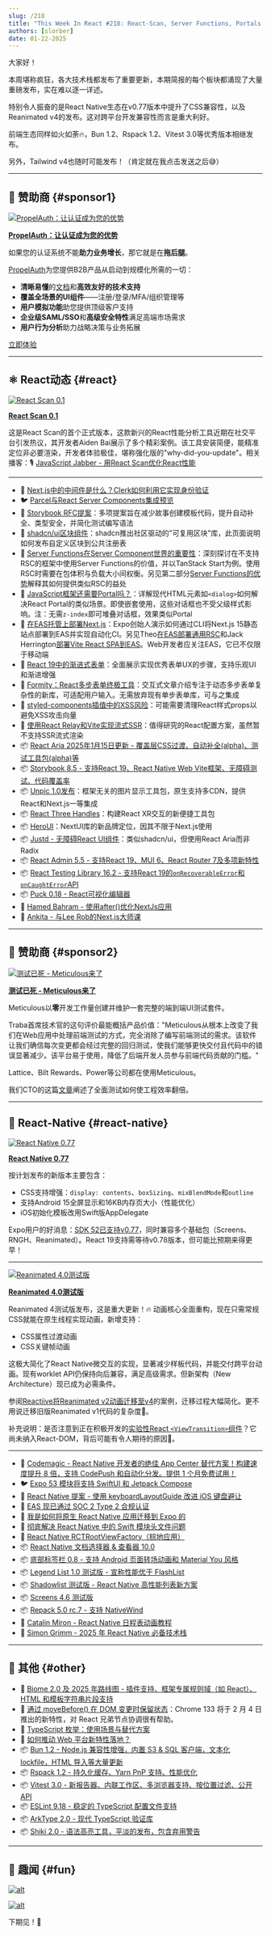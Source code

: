 ```yaml
---
slug: /218
title: "This Week In React #218: React-Scan, Server Functions, Portals, Forms, Storybook, React Aria, Unpic, React Native 0.77, Reanimated, Expo, EAS, Legend-List, Shadowlist, Document Picker, BottomTabs, Swift, Bun, Rspack, Vitest, Biome, ESLint..."
authors: [slorber]
date: 01-22-2025
---
```


大家好！

本周堪称疯狂，各大技术栈都发布了重要更新，本期简报的每个板块都涌现了大量重磅发布，实在难以逐一详述。

特别令人振奋的是React Native生态在v0.77版本中提升了CSS兼容性，以及Reanimated v4的发布。这对跨平台开发兼容性而言是重大利好。

前端生态同样如火如荼🔥，Bun 1.2、Rspack 1.2、Vitest 3.0等优秀版本相继发布。

另外，Tailwind v4也随时可能发布！（肯定就在我点击发送之后😅）

<!-- truncate -->


<Support />

---

## 💸 赞助商 {#sponsor1}

[![PropelAuth：让认证成为您的优势](/emails/issues/218/propelauth.jpg)](https://www.propelauth.com/?utm_source=newsletter&utm_campaign=twinrjan222024)

**[PropelAuth：让认证成为您的优势](https://www.propelauth.com/?utm_source=newsletter&utm_campaign=twinrjan222024)**

如果您的认证系统不能**助力业务增长**，那它就是在**拖后腿**。

[PropelAuth](https://www.propelauth.com/?utm_source=newsletter&utm_campaign=twinrjan222024)为您提供B2B产品从启动到规模化所需的一切：

- **清晰易懂**的[文档](https://docs.propelauth.com/?utm_source=newsletter&utm_campaign=twinrjan222024)和**高效友好的技术支持**
- **覆盖全场景的UI组件**——注册/登录/MFA/组织管理等
- **用户模拟功能**助您提供顶级客户支持
- **企业级SAML/SSO**和**高级安全特性**满足高端市场需求
- **用户行为分析**助力战略决策与业务拓展

[立即体验](https://www.propelauth.com/?utm_source=newsletter&utm_campaign=twinrjan222024)

---

## ⚛️ React动态 {#react}

[![React Scan 0.1](/emails/issues/218/react-scan.jpg)](https://github.com/aidenybai/react-scan)

[**React Scan 0.1**](https://github.com/aidenybai/react-scan)

这是React Scan的首个正式版本，这款新兴的React性能分析工具近期在社交平台引发热议，其开发者Aiden Bai展示了多个精彩案例。该工具安装简便，能精准定位非必要渲染，开发者体验极佳，堪称强化版的"why-did-you-update"。相关播客：🎙️ [JavaScript Jabber - 用React Scan优化React性能](https://www.youtube.com/watch?v=pyV1wMcOtN0)

---

- 💸 [Next.js中的中间件是什么？Clerk如何利用它实现身份验证](https://clerk.com/blog/what-is-middleware-in-nextjs?utm_source=thisweekinreact&utm_medium=newsletter&utm_campaign=nextjs-middleware&utm_content=01-22-24)
- 🐦 [Parcel与React Server Components集成预览](https://x.com/devongovett/status/1881730597011571050)
- 💬 [Storybook RFC提案](https://github.com/storybookjs/storybook/discussions/categories/rfc)：多项提案旨在减少故事创建模板代码，提升自动补全、类型安全，并简化测试编写语法
- 📖 [shadcn/ui区块组件](https://ui.shadcn.com/docs/blocks)：shadcn推出社区驱动的"可复用区块"库，此页面说明如何发布自定义区块到公共注册表
- 📜 [Server Functions在Server Component世界的重要性](https://www.brenelz.com/posts/why-server-functions-matter-in-a-server-component-world/)：深刻探讨在不支持RSC的框架中使用Server Functions的价值，并以TanStack Start为例。使用RSC时需要在包体积与负载大小间权衡。另见第二部分[Server Functions的优势](https://www.brenelz.com/posts/server-function-benefits/)解释其如何提供类似RSC的益处
- 📜 [JavaScript框架还需要Portal吗？](https://fullystacked.net/portal/)：详解现代HTML元素如`<dialog>`如何解决React Portal的类似场景。即使嵌套使用，这些对话框也不受父级样式影响。注：无需`z-index`即可堆叠对话框，效果类似Portal
- 📜 [在EAS托管上部署Next.js](https://x.com/JI/status/1879740964492980598)：Expo创始人演示如何通过CLI将Next.js 15静态站点部署到EAS并实现自动化CI。另见Theo[在EAS部署通用RSC](https://www.youtube.com/watch?v=weYe4ffxWQk)和Jack Herrington[部署Vite React SPA到EAS](https://www.youtube.com/watch?v=YU0ENx1xgJk)。Web开发者应关注EAS，它已不仅限于移动端
- 📜 [React 19中的渐进式表单](https://rdrn.me/react-forms/)：全面展示实现优秀表单UX的步骤，支持乐观UI和渐进增强
- 📜 [Formity：React多步表单终极工具](https://www.formity.app/blog/articles/formity-ultimate-tool-multi-step-forms-react)：交互式文章介绍专注于动态多步表单复杂性的新库，可适配用户输入。无需放弃现有单步表单库，可与之集成
- 📜 [styled-components插值中的XSS风险](https://andrei-calazans.com/posts/styled-components-xss-danger/)：可能需要清理React样式props以避免XSS攻击向量
- 📜 [使用React Relay和Vite实现流式SSR](https://aqora.io/blog/AEJsb2dBcnRpY2xlAZRgyH4wdeKfFHS0yil0Fw/implementing-streaming-ssr-with-react-relay-and-vite)：值得研究的React配置方案，虽然暂不支持SSR流式渲染
- 📦 [React Aria 2025年1月15日更新 - 覆盖层CSS过渡、自动补全(alpha)、测试工具包(alpha)等](https://react-spectrum.adobe.com/releases/2025-01-15.html)
- 📦 [Storybook 8.5 - 支持React 19、React Native Web Vite框架、无障碍测试、代码覆盖率](https://storybook.js.org/blog/storybook-8-5/)
- 📦 [Unpic 1.0发布](https://unpic.pics/blog/unpic-1/)：框架无关的图片显示工具包，原生支持多CDN，提供React和Next.js一等集成
- 📦 [React Three Handles](https://pmndrs.github.io/xr/docs/handles/introduction)：构建React XR交互的新便捷工具包
- 📦 [HeroUI](https://www.heroui.com/blog/introducing-heroui)：NextUI库的新品牌定位，因其不限于Next.js使用
- 📦 [Justd - 无障碍React UI组件](https://getjustd.com/)：类似shadcn/ui，但使用React Aria而非Radix
- 📦 [React Admin 5.5 - 支持React 19、MUI 6、React Router 7及多项新特性](https://github.com/marmelab/react-admin/releases/tag/v5.5.0)
- 📦 [React Testing Library 16.2 - 支持React 19的`onRecoverableError`和`onCaughtError`API](https://github.com/testing-library/react-testing-library/releases/tag/v16.2.0)
- 📦 [Puck 0.18 - React可视化编辑器](https://github.com/measuredco/puck/releases/tag/v0.18.0)
- 🎥 [Hamed Bahram - 使用after()优化NextJs应用](https://www.youtube.com/watch?v=0h402Lkg4xs)
- 🎥 [Ankita - 与Lee Rob的Next.js大师课](https://www.youtube.com/watch?v=M8bf7HJNLBo)

<SubscribeFormEmbed placement="middle" />

---

## 💸 赞助商 {#sponsor2}

[![测试已死 - Meticulous来了](/emails/issues/217/meticulous.jpg)](https://www.meticulous.ai?utm_source=thisweekinreact&utm_campaign=jan22nd)

**[测试已死 - Meticulous来了](https://www.meticulous.ai?utm_source=thisweekinreact&utm_campaign=jan22nd)**

Meticulous以**零**开发工作量创建并维护一套完整的端到端UI测试套件。

Traba首席技术官的这句评价最能概括产品价值："Meticulous从根本上改变了我们在Web应用中处理前端测试的方式，完全消除了编写前端测试的需求。该软件让我们确信每次变更都会经过完整的回归测试，使我们能够更快交付且代码中的错误显著减少。该平台易于使用，降低了后端开发人员参与前端代码贡献的门槛。"

Lattice、Bilt Rewards、Power等公司都在使用Meticulous。

我们CTO的这篇[文章](https://www.meticulous.ai/blog/lessons-from-a-decade?utm_source=thisweekinreact&utm_campaign=jan15th)阐述了全面测试如何使工程效率翻倍。

---

## 📱 React-Native {#react-native}

[![React Native 0.77](/emails/issues/218/react-native-0.77.jpg)](https://reactnative.dev/blog/2025/01/21/version-0.77)

[**React Native 0.77**](https://reactnative.dev/blog/2025/01/21/version-0.77)

按计划发布的新版本主要包含：

- CSS支持增强：`display: contents`、`boxSizing`、`mixBlendMode`和`outline`
- 支持Android 15全屏显示和16KB内存页大小（性能优化）
- iOS初始化模板改用Swift版AppDelegate

Expo用户的好消息：[SDK 52已支持v0.77](https://expo.dev/changelog/2025/01-21-react-native-0.77)，同时兼容多个基础包（Screens、RNGH、Reanimated）。React 19支持需等待v0.78版本，但可能比预期来得更早！

---

[![Reanimated 4.0测试版](/emails/issues/218/reanimated4.jpg)](https://blog.swmansion.com/reanimated-4-is-new-but-also-very-familiar-b926dd59aa40)

[**Reanimated 4.0测试版**](https://blog.swmansion.com/reanimated-4-is-new-but-also-very-familiar-b926dd59aa40)

Reanimated 4测试版发布，这是重大更新！🔥 动画核心全面重构，现在只需常规CSS就能在原生线程实现动画，新增支持：

- CSS属性过渡动画
- CSS关键帧动画

这极大简化了React Native微交互的实现，显著减少样板代码，并能交付跨平台动画。现有worklet API仍保持向后兼容，满足高级需求。但新架构（New Architecture）现已成为必需条件。

参阅[Reactiive将Reanimated v2动画迁移至v4](https://reactiive.io/articles/css-animations-react-native)的案例，迁移过程大幅简化。更不用说迁移旧版Reanimated v1代码的复杂度🙈。

补充说明：是否注意到正在积极开发的[实验性React `<ViewTransition>`组件](https://motion.dev/blog/reacts-experimental-view-transition-api)？它尚未纳入React-DOM，背后可能有令人期待的原因👀。

---

- 💸 [Codemagic - React Native 开发者的绝佳 App Center 替代方案！构建速度提升 8 倍，支持 CodePush 和自动化分发。提供 1 个月免费试用！](https://codemagic.io/migration-from-app-center/?utm_source=newsletter&utm_medium=email&utm_campaign=app_center_this_week_react)
- 🐦 [Expo 53 模块将支持 SwiftUI 和 Jetpack Compose](https://x.com/Baconbrix/status/1879900047397314813)
- 💬 [React Native 提案 - 使用 keyboardLayoutGuide 改进 iOS 键盘避让](https://github.com/react-native-community/discussions-and-proposals/discussions/867)
- 📣 [EAS 现已通过 SOC 2 Type 2 合规认证](https://expo.dev/blog/eas-soc2-type2)
- 📜 [我是如何将原生 React Native 应用迁移到 Expo 的](https://expo.dev/blog/how-i-migrated-my-bare-react-native-app-to-expo)
- 📜 [彻底解决 React Native 中的 Swift 模块头文件问题](https://www.callstack.com/blog/solving-swift-modular-header-issues-in-react-native-for-good)
- 📜 [React Native RCTRootViewFactory（棕地应用）](https://ospfranco.com/react-native-rctrootviewfactory/)
- 📦 [React Native 文档选择器 & 查看器 10.0](https://react-native-documents.github.io/)
- 📦 [底部标签栏 0.8 - 支持 Android 页面转场动画和 Material You 风格](https://github.com/callstackincubator/react-native-bottom-tabs/releases/tag/react-native-bottom-tabs%400.8.0)
- 📦 [Legend List 1.0 测试版 - 宣称性能优于 FlashList](https://legendapp.com/open-source/list/intro/introduction/)
- 📦 [Shadowlist 测试版 - React Native 高性能列表新方案](https://github.com/azimgd/shadowlist)
- 📦 [Screens 4.6 测试版](https://github.com/software-mansion/react-native-screens/releases/tag/4.6.0-beta.0)
- 📦 [Repack 5.0 rc.7 - 支持 NativeWind](https://github.com/callstack/repack/releases/tag/%40callstack%2Frepack%405.0.0-rc.7)
- 🎥 [Catalin Miron - React Native 日程表动画教程](https://www.youtube.com/watch?v=F3KJNgINMIQ)
- 🎥 [Simon Grimm - 2025 年 React Native 必备技术栈](https://www.youtube.com/watch?v=I_J7N0n5YPs)

---

## 🔀 其他 {#other}

- 👀 [Biome 2.0 及 2025 年路线图 - 插件支持、框架专属规则域（如 React）、HTML 和模板字符串片段支持](https://biomejs.dev/blog/roadmap-2025/)
- 📜 [通过 moveBefore() 在 DOM 变更时保留状态](https://developer.chrome.com/blog/movebefore-api)：Chrome 133 将于 2 月 4 日推出的新特性，对 React 兄弟节点协调很有帮助。
- 📜 [TypeScript 枚举：使用场景与替代方案](https://2ality.com/2025/01/typescript-enum-patterns.html)
- 📜 [如何推动 Web 平台新特性落地？](https://blog.yoav.ws/posts/so_you_want_to_push_a_web_platform_feature/)
- 📦 [Bun 1.2 - Node.js 兼容性增强，内置 S3 & SQL 客户端，文本化 lockfile，HTML 导入等大量更新](https://bun.sh/blog/bun-v1.2)
- 📦 [Rspack 1.2 - 持久化缓存、Yarn PnP 支持、性能优化](https://rspack.dev/blog/announcing-1-2)
- 📦 [Vitest 3.0 - 新报告器、内联工作区、多浏览器支持、按位置过滤、公开 API](https://vitest.dev/blog/vitest-3)
- 📦 [ESLint 9.18 - 稳定的 TypeScript 配置文件支持](https://eslint.org/blog/2025/01/eslint-v9.18.0-released/)
- 📦 [ArkType 2.0 - 现代 TypeScript 验证库](https://arktype.io/docs/blog/2.0)
- 📦 [Shiki 2.0 - 语法高亮工具，平淡的发布，包含弃用警告](https://shiki.style/blog/v2)

---

## 🤭 趣闻 {#fun}

[![alt](/emails/issues/218/meme.jpg)](https://x.com/aidenybai/status/1881397529369034997)

[![alt](/emails/issues/218/meme2.jpg)](https://bsky.app/profile/did:plc:hxmev3uady7j4litwnr5fzbg/post/3lgbup6t2es2b)

下期见！👋